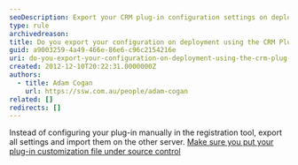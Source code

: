 ```yaml
---
seoDescription: Export your CRM plug-in configuration settings on deployment using the registration tool to simplify manual setup.
type: rule
archivedreason:
title: Do you export your configuration on deployment using the CRM Plug-in Registration Tool?
guid: a9003259-4a49-466e-86e6-c96c2154216e
uri: do-you-export-your-configuration-on-deployment-using-the-crm-plug-in-registration-tool
created: 2012-12-10T20:22:31.0000000Z
authors:
  - title: Adam Cogan
    url: https://ssw.com.au/people/adam-cogan
related: []
redirects: []
---
```


Instead of configuring your plug-in manually in the registration tool, export all settings and import them on the other server.
[Make sure you put your plug-in customization file under source control](/do-you-put-your-exported-customizations-and-your-plug-in-customization-under-source-control-during-deployment)